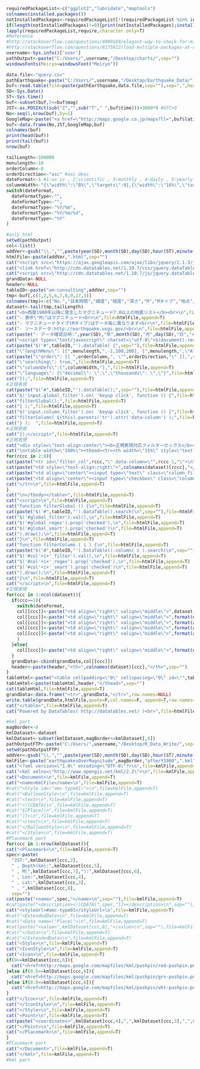 ```r
requiredPackageList<-c("ggplot2","lubridate","maptools")
colnames(installed.packages())
notInstalledPackages<-requiredPackageList[!(requiredPackageList %in% installed.packages()[,"Package"])] #apply logical vector to requiredPackageList
if(length(notInstalledPackages)!=0){print(notInstalledPackages);install.packages(notInstalledPackages)}
lapply(requiredPackageList,require,character.only=T)
#Reference 
#http://stackoverflow.com/questions/4090169/elegant-way-to-check-for-missing-packages-and-install-them
#http://stackoverflow.com/questions/8175912/load-multiple-packages-at-once
username<-Sys.info()['user']
pathOutput<-paste("C:/Users/",username,"/Desktop/charts/",sep="")
windowsFonts(Meiryo=windowsFont("Meiryo"))
```

```r
data.file<-"query.csv"
pathEarthquake<-paste("C:/Users/",username,"/Desktop/Earthquake_Data/",sep="")
buf<-read.table(file=paste(pathEarthquake,data.file,sep=""),sep=",",header=T,as.is=T,skip=0)
SD<-Sys.Date()
ST<-Sys.time() 
buf<-subset(buf,7<=buf$mag)
JST<-as.POSIXct(sub("Z","",sub("T"," ",buf$time)))+3600*9 #UTC+9
No<-seq(1,nrow(buf),by=1)
GoogleMap<-paste("<a href=\"http://maps.google.co.jp/maps?ll=",buf$latitude,",",buf$longitude,"&z=4&q=loc:",buf$latitude,"+",buf$longitude,"\" target=\"_blank\">Google Map</a>",sep="")
buf<-data.frame(No,JST,GoogleMap,buf)
colnames(buf)
print(head(buf))
print(tail(buf))
nrow(buf)
```

```r
tailLength<-100000
menulength<-10
orderColumn<-0
orderDirection<-"asc" #asc desc
dateFormat<-1 #1:as is , 2:scientific , 3:monthly , 4:dayly , 5:yearly
columnWidth<-"{\"width\":\"8%\",\"targets\":0},{\"width\":\"16%\",\"targets\":1},{\"width\":\"9%\",\"targets\":2},{\"width\":\"9%\",\"targets\":3},{\"width\":\"9%\",\"targets\":4} ,{\"width\":\"11%\",\"targets\":6}"
switch(dateFormat,
  dateFormatType<-"",
  dateFormatType<-"",
  dateFormatType<-"%Y/%m",
  dateFormatType<-"%Y/%m/%d",
  dateFormatType<-"%Y"
)  
```

```r
#only html
setwd(pathOutput)
col<-list()
addVer<-gsub("\\.","",paste(year(SD),month(SD),day(SD),hour(ST),minute(ST),second(ST),sep=""))
htmlFile<-paste(addVer,".html",sep="")
cat("<script src=\"https://ajax.googleapis.com/ajax/libs/jquery/2.1.3/jquery.min.js\"></script>",file=htmlFile,append=F)
cat("<link href=\"http://cdn.datatables.net/1.10.7/css/jquery.dataTables.min.css\" rel=\"stylesheet\">",file=htmlFile,append=T)
cat("<script src=\"http://cdn.datatables.net/1.10.7/js/jquery.dataTables.min.js\"></script>",file=htmlFile,append=T) 
grandData<-NULL
header<-NULL
tableID<-paste("am-consulting",addVer,sep="")
tmp<-buf[,c(1,2,5,6,7,8,9,17,3)]
colnames(tmp)<-c("No.","日本時間","緯度","経度","深さ","M","Mタイプ","地点","地図")
dataset<-tail(tmp,tailLength)
cat("<b>西暦1900年以降に発生したマグニチュード7.0以上の地震リスト</b><br>\n",file=htmlFile,append=T) 
cat("- 表中\"M\"はマグニチュード<br>\n",file=htmlFile,append=T) 
cat("- マグニチュードタイプ(Mタイプ)はデータ毎に異なります<br>\n",file=htmlFile,append=T) 
cat("- ソースデータ:http://earthquake.usgs.gov/<br>\n",file=htmlFile,append=T) 
cat(paste("- データ確認日時:",year(SD),"年",month(SD),"月",day(SD),"日","<br>\n",sep=""),file=htmlFile,append=T) 
cat("<script type=\"text/javascript\" charset=\"utf-8\">$(document).ready( function(){",file=htmlFile,append=T)
cat(paste("$('#",tableID,"').dataTable( {",sep=""),file=htmlFile,append=T)
cat("\"lengthMenu\": [[",menulength,",-1,100,200], [",menulength,",\"All\",100,200]],",file=htmlFile,append=T)
cat(paste("\"order\": [[ ",orderColumn,", \"",orderDirection,"\" ]],",sep=""),file=htmlFile,append=T)
cat("\"searching\": true,",file=htmlFile,append=T)
cat("\"columnDefs\":[",columnWidth,"],",file=htmlFile,append=T)
cat("\"language\": {\"decimal\": \".\",\"thousands\": \",\"}",file=htmlFile,append=T)
cat("});",file=htmlFile,append=T)
#正規表現  
cat(paste("$('#",tableID,"').dataTable();",sep=""),file=htmlFile,append=T)
cat("$('input.global_filter').on( 'keyup click', function () {",file=htmlFile,append=T)
cat("filterGlobal();",file=htmlFile,append=T)
cat("} );",file=htmlFile,append=T)
cat("$('input.column_filter').on( 'keyup click', function () {",file=htmlFile,append=T)
cat("filterColumn( $(this).parents('tr').attr('data-column') );",file=htmlFile,append=T)
cat("} );  ",file=htmlFile,append=T)
#正規表現
cat("});</script>",file=htmlFile,append=T)
#正規表現
cat("<div style=\"text-align:center\"><b>正規表現対応フィルターボックス</b></div>",file=htmlFile,append=T)  
cat("\n<table width=\"100%\"><thead><tr><th width=\"15%\" style=\"text-align:right\">Target</th><th width=\"75%\" style=\"text-align:right\">Search text</th><th style=\"text-align:right\">Regex</th></tr></thead><tbody>\n",file=htmlFile,append=T)
for(rccc in 2:8){
cat(paste("<tr id=\"filter_col",rccc,"\" data-column=\"",rccc-1,"\">\n",sep=""),file=htmlFile,append=T)
cat(paste("<td style=\"text-align:right\">",colnames(dataset)[rccc],"</td>",sep=""),file=htmlFile,append=T)
cat(paste("<td align=\"center\"><input type=\"text\" class=\"column_filter\" id=\"col",rccc-1,"_filter\"  style=\"width:100%\"></td>\n",sep=""),file=htmlFile,append=T)
cat(paste("<td align=\"center\"><input type=\"checkbox\" class=\"column_filter\" id=\"col",rccc-1,"_regex\" checked=\"checked\"></td>\n",sep=""),file=htmlFile,append=T)
cat("</tr>\n",file=htmlFile,append=T)
}  
cat("\n</tbody></table>",file=htmlFile,append=T)  
cat("<script>\n",file=htmlFile,append=T)  
cat("function filterGlobal () {\n",file=htmlFile,append=T) 
cat(paste("$('#",tableID,"').DataTable().search(\n",sep=""),file=htmlFile,append=T) 
cat("$('#global_filter').val(),\n",file=htmlFile,append=T) 
cat("$('#global_regex').prop('checked'),\n",file=htmlFile,append=T) 
cat("$('#global_smart').prop('checked')\n",file=htmlFile,append=T) 
cat(").draw();\n",file=htmlFile,append=T) 
cat("}\n",file=htmlFile,append=T) 
cat("function filterColumn ( i ) {\n",file=htmlFile,append=T)
cat(paste("$('#",tableID,"').DataTable().column( i ).search(\n",sep=""),file=htmlFile,append=T)
cat("$('#col'+i+'_filter').val(),\n",file=htmlFile,append=T)
cat("$('#col'+i+'_regex').prop('checked'),\n",file=htmlFile,append=T)
cat("$('#col'+i+'_smart').prop('checked')\n",file=htmlFile,append=T)
cat(").draw();\n",file=htmlFile,append=T)
cat("}\n",file=htmlFile,append=T)
cat("</script>\n",file=htmlFile,append=T)  
#正規表現
for(ccc in 1:ncol(dataset)){
  if(ccc==1){
    switch(dateFormat,
    col[[ccc]]<-paste("<td align=\"right\" valign=\"middle\">",dataset[,ccc],"</td>",sep=""),
    col[[ccc]]<-paste("<td align=\"right\" valign=\"middle\">",format(dataset[,ccc],big.mark=",",scientific=F),"</td>",sep=""),
    col[[ccc]]<-paste("<td align=\"right\" valign=\"middle\">",format(as.Date(dataset[,ccc]),dateFormatType),"</td>",sep=""),
    col[[ccc]]<-paste("<td align=\"right\" valign=\"middle\">",format(as.Date(dataset[,ccc]),dateFormatType),"</td>",sep=""),
    col[[ccc]]<-paste("<td align=\"right\" valign=\"middle\">",format(as.Date(dataset[,ccc]),dateFormatType),"</td>",sep="")
    )
  }else{  
    col[[ccc]]<-paste("<td align=\"right\" valign=\"middle\">",format(dataset[,ccc],big.mark=",",scientific=F),"</td>",sep="")
  }  
  grandData<-cbind(grandData,col[[ccc]])
  header<-paste(header,"<th>",colnames(dataset)[ccc],"</th>",sep="")  
}
tableHtml<-paste("<table cellpadding=\"0\" cellspacing=\"0\" id=\"",tableID,"\" width=\"100%\" class=\"display\" style=\"font-size:10.5px;\"><thead>",sep="")
tableHtml<-paste(tableHtml,header,"</thead>",sep="")
cat(tableHtml,file=htmlFile,append=T)
grandData<-data.frame("<tr>",grandData,"</tr>",row.names=NULL)
write.table(grandData,htmlFile,quote=F,col.names=F, append=T,row.names=F)
cat("</table>",file=htmlFile,append=T)
cat("Powered by DataTables( http://datatables.net/ )<br>",file=htmlFile,append=T)
```

```r
#kml part
magBorder<-8
kmlDataset<-dataset
kmlDataset<-subset(kmlDataset,magBorder<=kmlDataset[,6])
pathOutputFTP<-paste("C:/Users/",username,"/Desktop/R_Data_Write/",sep="")
setwd(pathOutputFTP)
addVer<-gsub("\\.","",paste(year(SD),month(SD),day(SD),hour(ST),minute(ST),second(ST),sep=""))
kmlFile<-paste("earthquakesOverMagnitude",magBorder,"afterY1900",".kml",sep="")
cat("<?xml version=\"1.0\" encoding=\"UTF-8\"?>\n",file=kmlFile,append=F)
cat("<kml xmlns=\"http://www.opengis.net/kml/2.2\">\n",file=kmlFile,append=T)
cat("<Document>\n",file=kmlFile,append=T)
cat("<name>KmlFile</name>\n",file=kmlFile,append=T)
#cat("<Style id=\"amc-type01\">\n",file=kmlFile,append=T)
#cat("<BalloonStyle>\n",file=kmlFile,append=T)
#cat("<text>\n",file=kmlFile,append=T)
#cat("<![CDATA[\n",file=kmlFile,append=T)
#cat("$[Place]\n",file=kmlFile,append=T)
#cat("]]>\n",file=kmlFile,append=T)
#cat("</text>\n",file=kmlFile,append=T)
#cat("</BalloonStyle>\n",file=kmlFile,append=T)
#cat("</Style>\n",file=kmlFile,append=T)
#Placemark part
for(ccc in 1:nrow(kmlDataset)){
cat("<Placemark>\n",file=kmlFile,append=T)
spec<-paste(
  "JST:",kmlDataset[ccc,2],
  " , Depth(km):",kmlDataset[ccc,5],
  " , M(",kmlDataset[ccc,7],"):",kmlDataset[ccc,6],
  " , Lon:",kmlDataset[ccc,4],
  " , Lat:",kmlDataset[ccc,3],
  " , ",kmlDataset[ccc,8],
  sep="")  
cat(paste("<name>",spec,"</name>\n",sep=""),file=kmlFile,append=T)
#cat(paste("<description><![CDATA[",spec,"]]></description>\n",sep=""),file=kmlFile,append=T)
cat("<styleUrl>#amc-type01</styleUrl>\n",file=kmlFile,append=T)
#cat("<ExtendedData>\n",file=kmlFile,append=T)
#cat("<Data name=\"Place\">\n",file=kmlFile,append=T)
#cat(paste("<value>",kmlDataset[ccc,8],"</value>\n",sep=""),file=kmlFile,append=T)
#cat("</Data>\n",file=kmlFile,append=T)
#cat("</ExtendedData>\n",file=kmlFile,append=T)
cat("<Style>\n",file=kmlFile,append=T)
cat("<IconStyle>\n",file=kmlFile,append=T)
cat("<Icon>\n",file=kmlFile,append=T)
if(9<=kmlDataset[ccc,6]){  
  cat("<href>http://maps.google.com/mapfiles/kml/pushpin/red-pushpin.png</href>\n",file=kmlFile,append=T)
}else if(8.5<=kmlDataset[ccc,6]){  
  cat("<href>http://maps.google.com/mapfiles/kml/pushpin/grn-pushpin.png</href>\n",file=kmlFile,append=T)
}else if(8.0<=kmlDataset[ccc,6]){  
  cat("<href>http://maps.google.com/mapfiles/kml/pushpin/wht-pushpin.png</href>\n",file=kmlFile,append=T)
}  
cat("</Icon>\n",file=kmlFile,append=T)
cat("</IconStyle>\n",file=kmlFile,append=T)
cat("</Style>\n",file=kmlFile,append=T)
cat("<Point>\n",file=kmlFile,append=T)
cat(paste("<coordinates>",kmlDataset[ccc,4],",",kmlDataset[ccc,3],",",0,"</coordinates>\n",sep=""),file=kmlFile,append=T)
cat("</Point>\n",file=kmlFile,append=T)
cat("</Placemark>\n",file=kmlFile,append=T)
}  
#Placemark part
cat("</Document>",file=kmlFile,append=T)
cat("</kml>",file=kmlFile,append=T)
#kml part
```